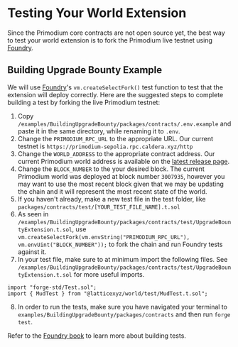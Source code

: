 # Testing Your World Extension

Since the Primodium core contracts are not open source yet, the best way to test
your world extension is to fork the Primodium live testnet using
[Foundry](https://github.com/foundry-rs/foundry).

## Building Upgrade Bounty Example

We will use
[Foundry](https://book.getfoundry.sh/cheatcodes/create-select-fork)'s
`vm.createSelectFork()` test function to test that the extension will deploy
correctly. Here are the suggested steps to complete building a test by forking
the live Primodium testnet:

1. Copy `/examples/BuildingUpgradeBounty/packages/contracts/.env.example` and
   paste it in the same directory, while renaming it to `.env`.
2. Change the `PRIMODIUM_RPC_URL` to the appropriate URL. Our current testnet is
   `https://primodium-sepolia.rpc.caldera.xyz/http`
3. Change the `WORLD_ADDRESS` to the appropriate contract address. Our current
   Primodium world address is available on the
   [latest release page](../latest.mdx).
4. Change the `BLOCK_NUMBER` to the your desired block. The current Primodium
   world was deployed at block number `3007935`, however you may want to use the
   most recent block given that we may be updating the chain and it will
   represent the most recent state of the world.
5. If you haven't already, make a new test file in the test folder, like
   `packages/contracts/test/[YOUR_TEST_FILE_NAME].t.sol`
6. As seen in
   `/examples/BuildingUpgradeBounty/packages/contracts/test/UpgradeBountyExtension.t.sol`,
   use
   `vm.createSelectFork(vm.envString("PRIMODIUM_RPC_URL"), vm.envUint("BLOCK_NUMBER"));`
   to fork the chain and run Foundry tests against it.
7. In your test file, make sure to at minimum import the following files. See
   `/examples/BuildingUpgradeBounty/packages/contracts/test/UpgradeBountyExtension.t.sol`
   for more useful imports.

```solidity showLineNumbers copy
import "forge-std/Test.sol";
import { MudTest } from "@latticexyz/world/test/MudTest.t.sol";
```

8. In order to run the tests, make sure you have navigated your terminal to
   `examples/BuildingUpgradeBounty/packages/contracts` and then run
   `forge test`.

Refer to the
[Foundry book](https://book.getfoundry.sh/forge/tests?highlight=test#tests) to
learn more about building tests.

